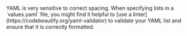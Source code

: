 <Admonition type="note" title="YAML formatting">
    YAML is very sensitive to correct spacing. When specifying lists in a `values.yaml` file, you might find it 
    helpful to
    [use a linter](https://codebeautify.org/yaml-validator) to validate your YAML list and ensure that it is
    correctly formatted.
</Admonition>
